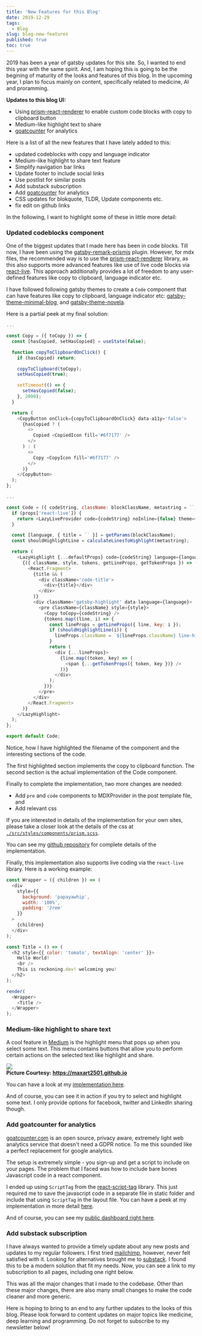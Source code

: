 ```yaml
---
title: 'New Features for this Blog'
date: 2019-12-29
tags:
  - Blog
slug: blog-new-features
published: true
toc: true
---
```


2019 has been a year of gatsby updates for this site. So, I wanted to end this year with the same
spirit. And, I am hoping this is going to be the begining of maturity of the looks and features of
this blog. In the upcoming year, I plan to focus mainly on content, specifically related to
medicine, AI and proramming.

<Callout type="quote">

**Updates to this blog UI:**

- Using [prism-react-renderer](https://github.com/FormidableLabs/prism-react-renderer) to enable custom
  code blocks with copy to clipboard button
- Medium-like highlight text to share
- [goatcounter](https://www.goatcounter.com/) for analytics

</Callout>

Here is a list of all the new features that I have lately added to this:

- updated codeblocks with copy and language indicator
- Medium-like highlight to share text feature
- Simplify navigation bar links
- Update footer to include social links
- Use postlist for similar posts
- Add substack subscription
- Add [goatcounter](https://www.goatcounter.com/) for analytics
- CSS updates for blokquote, TLDR, Update components etc.
- fix edit on github links

In the following, I want to highlight some of these in little more detail:

### Updated codeblocks component

One of the biggest updates that I made here has been in code blocks. Till now, I have been using
the [gatsby-remark-prismjs](https://github.com/gatsbyjs/gatsby/tree/master/packages/gatsby-remark-prismjs)
plugin. However, for mdx files, the recommended way is to use the
[prism-react-renderer](https://github.com/FormidableLabs/prism-react-renderer) library, as this
also supports more advanced features like use of live code blocks via
[react-live](https://github.com/FormidableLabs/react-live). This approach additionally provides a
lot of freedom to any user-defined features like copy to clipboard, language indicator etc.

I have followed following gatsby themes to create a `Code` component that can have features like
copy to clipboard, language indicator etc:
[gatsby-theme-minimal-blog](https://www.gatsbyjs.org/packages/@lekoarts/gatsby-theme-minimal-blog/),
and [gatsby-theme-novela](https://github.com/narative/gatsby-theme-novela).

Here is a partial peek at my final solution:

```js:title=./src/components/Code.js {17-30,42-72}
...

const Copy = ({ toCopy }) => {
  const [hasCopied, setHasCopied] = useState(false);

  function copyToClipboardOnClick() {
    if (hasCopied) return;

    copyToClipboard(toCopy);
    setHasCopied(true);

    setTimeout(() => {
      setHasCopied(false);
    }, 2000);
  }

  return (
    <CopyButton onClick={copyToClipboardOnClick} data-a11y='false'>
      {hasCopied ? (
        <>
          Copied <CopiedIcon fill='#6f7177' />
        </>
      ) : (
        <>
          Copy <CopyIcon fill='#6f7177' />
        </>
      )}
    </CopyButton>
  );
};

...

const Code = ({ codeString, className: blockClassName, metastring = ``, ...props }) => {
  if (props['react-live']) {
    return <LazyLiveProvider code={codeString} noInline={false} theme={theme} />;
  }

  const [language, { title = `` }] = getParams(blockClassName);
  const shouldHighlightLine = calculateLinesToHighlight(metastring);

  return (
    <LazyHighlight {...defaultProps} code={codeString} language={language} theme={theme}>
      {({ className, style, tokens, getLineProps, getTokenProps }) => (
        <React.Fragment>
          {title && (
            <div className='code-title'>
              <div>{title}</div>
            </div>
          )}
          <div className='gatsby-highlight' data-language={language}>
            <pre className={className} style={style}>
              <Copy toCopy={codeString} />
              {tokens.map((line, i) => {
                const lineProps = getLineProps({ line, key: i });
                if (shouldHighlightLine(i)) {
                  lineProps.className = `${lineProps.className} line-highlight`;
                }
                return (
                  <div {...lineProps}>
                    {line.map((token, key) => (
                      <span {...getTokenProps({ token, key })} />
                    ))}
                  </div>
                );
              })}
            </pre>
          </div>
        </React.Fragment>
      )}
    </LazyHighlight>
  );
};

export default Code;
```

Notice, how I have highlighted the filename of the component and the interesting sections of the
code.

The first highlighted section implements the copy to clipboard function. The second section is the
actual implementation of the Code component.

Finally to complete the implementation, two more changes are needed:

- Add `pre` and `code` components to MDXProvider in the post template file, and
- Add relevant css

If you are interested in details of the implementation for your own sites, please take a closer
look at the details of the css at [`./src/styles/components/prism.scss`](https://github.com/sadanand-singh/reckoning.dev/blob/master/src/styles/components/prism.scss).

You can see my [github repository](https://github.com/sadanand-singh/reckoning.dev) for complete
details of the implementation.

Finally, this implementation also supports live coding via the `react-live` library. Here is a
working example:

```js react-live
const Wrapper = ({ children }) => (
  <div
    style={{
      background: 'papayawhip',
      width: '100%',
      padding: '2rem'
    }}
  >
    {children}
  </div>
);

const Title = () => (
  <h2 style={{ color: 'tomato', textAlign: 'center' }}>
    Hello World!
    <br />
    This is reckoning.dev! welcoming you!
  </h2>
);

render(
  <Wrapper>
    <Title />
  </Wrapper>
);
```

### Medium-like highlight to share text

A cool feature in [Medium](https://medium.com/) is the highlight menu that pops up when you select some
text. This menu contains buttons that allow you to perform certain actions on the selected text
like highlight and share.

<div class='Image__Medium'>
  <img src='https://res.cloudinary.com/sadanandsingh/image/upload/v1579064368/medium-share_ancyk2.gif' />
  <figcaption>
    <strong>
      Picture Courtesy:
      <a href='https://maxart2501.github.io/share-this/' target='_blank'>
        https://maxart2501.github.io
      </a>
    </strong>
  </figcaption>
</div>

You can have a look at my [implementation here](https://github.com/sadanand-singh/reckoning.dev/blob/master/src/components/HighlightShare/HighlightShare.js).

And of course, you can see it in action if you try to select and highlight some text. I only
provide options for facebook, twitter and LinkedIn sharing though.

### Add goatcounter for analytics

[goatcounter.com](https://www.goatcounter.com/) is an open source, privacy aware, extremely light
web analytics service that doesn't need a GDPR notice. To me this sounded like a perfect replacement
for google analytics.

The setup is extremely simple - you sign-up and get a script to include on your pages. The problem
that I faced was how to include bare bones Javascript code in a react component.

I ended up using `ScriptTag` from the [react-script-tag](https://www.npmjs.com/package/react-script-tag)
library. This just required me to save the javascript code in a separate file in static folder
and include that using `ScriptTag` in the layout file. You can have a peek at my implementation in
more detail [here](https://github.com/sadanand-singh/reckoning.dev/blob/master/src/layout/index.js).

And of course, you can see my [public dashboard right here](https://reckoningdev.goatcounter.com/).

### Add substack subscription

I have always wanted to provide a timely update about any new posts and updates to my regular
followers. I first tried [mailchimp](https://mailchimp.com/), however, never felt satisfied with it.
Looking for alternatives brought me to [substack](https://substack.com/). I found this to be
a modern solution that fit my needs. Now, you can see a link to my subscription to all pages,
including one right below.

This was all the major changes that I made to the codebase. Other than these major changes, there
are also many small changes to make the code cleaner and more generic.

Here is hoping to bring to an end to any further updates to the looks of this blog. Please look
forward to content updates on major topics like medicine, deep learning and programming. Do not
forget to subscribe to my newsletter below!
